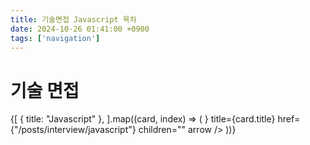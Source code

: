 ```yaml
---
title: 기술면접 Javascript 목차
date: 2024-10-26 01:41:00 +0900
tags: ['navigation']
---
```



# 기술 면접

<Cards>
	{[
		{ title: "Javascript" },
	].map((card, index) => (
		<Cards.Card
			key={index}
			icon={<NextraIcon name="javascript" width={18} height={18} />}
			title={card.title}
			href={"/posts/interview/javascript"}
			children=""
			arrow
		/>
	))}
</Cards>